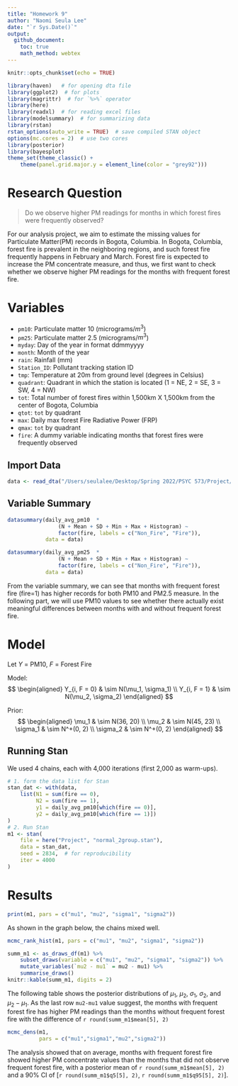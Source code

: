 ```yaml
---
title: "Homework 9"
author: "Naomi Seula Lee"
date: "`r Sys.Date()`"
output:
  github_document:
    toc: true
    math_method: webtex
---
```


```r
knitr::opts_chunk$set(echo = TRUE)
```

```r
library(haven)   # for opening dta file
library(ggplot2)  # for plots
library(magrittr)  # for `%>%` operator
library(here)
library(readxl)  # for reading excel files
library(modelsummary)  # for summarizing data
library(rstan)
rstan_options(auto_write = TRUE)  # save compiled STAN object
options(mc.cores = 2)  # use two cores
library(posterior)
library(bayesplot)
theme_set(theme_classic() +
    theme(panel.grid.major.y = element_line(color = "grey92")))
```

# Research Question

> Do we observe higher PM readings for months in which forest fires were frequently observed?

For our analysis project, we aim to estimate the missing values for Particulate Matter(PM) records in Bogota, Columbia. In Bogota, Columbia, forest fire is prevalent in the neighboring regions, and such forest fire frequently happens in February and March. Forest fire is expected to increase the PM concentrate measure, and thus, we first want to check whether we observe higher PM readings for the months with frequent forest fire.

# Variables

- `pm10`: Particulate matter 10 (micrograms/$m^3$)
- `pm25`: Particulate matter 2.5 (micrograms/$m^3$)
- `myday`: Day of the year in format ddmmyyyy
- `month`: Month of the year
- `rain`: Rainfall (mm)
- `Station_ID`: Pollutant tracking station ID
- `tmp`: Temperature at 20m from ground level (degrees in Celsius)
- `quadrant`: Quadrant in which the station is located (1 = NE, 2 = SE, 3 = SW, 4 = NW)
- `tot`: Total number of forest fires within 1,500km X 1,500km from the center of Bogota, Columbia
- `qtot`: `tot` by quadrant
- `max`: Daily max forest Fire Radiative Power (FRP)
- `qmax`: `tot` by quadrant
- `fire`: A dummy variable indicating months that forest fires were frequently observed

## Import Data

```r
data <- read_dta("/Users/seulalee/Desktop/Spring 2022/PSYC 573/Project/bayes_final1.dta")
```

## Variable Summary

```r
datasummary(daily_avg_pm10  * 
                (N + Mean + SD + Min + Max + Histogram) ~
                factor(fire, labels = c("Non_Fire", "Fire")),
            data = data)

datasummary(daily_avg_pm25  * 
                (N + Mean + SD + Min + Max + Histogram) ~
                factor(fire, labels = c("Non_Fire", "Fire")),
            data = data)
```

From the variable summary, we can see that months with frequent forest fire (fire=1) has higher records for both PM10 and PM2.5 measure. In the following part, we will use PM10 values to see whether there actually exist meaningful differences between months with and without frequent forest fire.

# Model

Let $Y$ = PM10, $F$ = Forest Fire

Model: $$
  \begin{aligned}
    Y_{i, F = 0} & \sim N(\mu_1, \sigma_1) \\
    Y_{i, F = 1} & \sim N(\mu_2, \sigma_2)
  \end{aligned}
$$

Prior: $$
  \begin{aligned}
    \mu_1 & \sim N(36, 20) \\
    \mu_2 & \sim N(45, 23) \\
    \sigma_1 & \sim N^+(0, 2) \\
    \sigma_2 & \sim N^+(0, 2)
  \end{aligned}
$$

## Running Stan

We used 4 chains, each with 4,000 iterations (first 2,000 as warm-ups).

```r
# 1. form the data list for Stan
stan_dat <- with(data,
    list(N1 = sum(fire == 0),
         N2 = sum(fire == 1),
         y1 = daily_avg_pm10[which(fire == 0)],
         y2 = daily_avg_pm10[which(fire == 1)])
)
# 2. Run Stan
m1 <- stan(
    file = here("Project", "normal_2group.stan"),
    data = stan_dat,
    seed = 2834,  # for reproducibility
    iter = 4000
)
```

# Results

```r
print(m1, pars = c("mu1", "mu2", "sigma1", "sigma2"))
```

As shown in the graph below, the chains mixed well.

```r
mcmc_rank_hist(m1, pars = c("mu1", "mu2", "sigma1", "sigma2"))
```

```r
summ_m1 <- as_draws_df(m1) %>%
    subset_draws(variable = c("mu1", "mu2", "sigma1", "sigma2")) %>%
    mutate_variables(`mu2 - mu1` = mu2 - mu1) %>%
    summarise_draws()
knitr::kable(summ_m1, digits = 2)
```

The following table shows the posterior distributions of $\mu_1$, $\mu_2$, $\sigma_1$, $\sigma_2$, and $\mu_2 - \mu_1$. As the last row `mu2-mu1` value suggest, the months with frequent forest fire has higher PM readings than the months without frequent forest fire with the difference of `r round(summ_m1$mean[5], 2)`

```r
mcmc_dens(m1, 
          pars = c("mu1","sigma1","mu2","sigma2"))
```

The analysis showed that on average, months with frequent forest fire showed higher PM concentrate values than the months that did not observe frequent forest fire, with a posterior mean of `r round(summ_m1$mean[5], 2)` and a 90% CI of [`r round(summ_m1$q5[5], 2)`, `r round(summ_m1$q95[5], 2)`].
